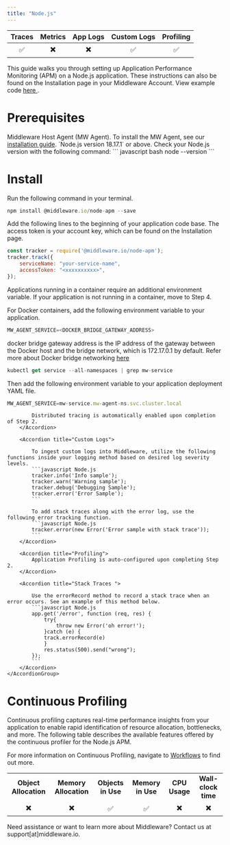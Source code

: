 ```yaml
---
title: "Node.js"
---
```

<a target="_blank" href="https://www.npmjs.com/package/@middleware.io/node-apm">
    <span style={{
        background: "url(https://img.shields.io/npm/v/%40middleware.io%2Fnode-apm) no-repeat",
        width: "125px",
        height: "20px",
        display: "inline-block",
    }}/>
</a>

| Traces | Metrics | App Logs | Custom Logs | Profiling |
| :----: | :-----: | :------: | :---------: | :-------: |
| ✅ | ✖️ | ✖️ | ✅ | ✅ |

This guide walks you through setting up Application Performance Monitoring (APM) on a Node.js application. These instructions can also be found on the Installation page in your Middleware Account. View example code <a href="https://github.com/middleware-labs/demo-apm/tree/master/nodejs"> here </a>.

# Prerequisites

<Steps>

  <Step title="MW Host Agent">
   Middleware Host Agent (MW Agent). To install the MW Agent, see our <a href="https://docs.middleware.io/docs/agent-installation/overview"> installation guide</a>. 
  
  </Step>

  <Step title="Node.js Version">
   `Node.js version 18.17.1` or above. Check your Node.js version with the following command:
    ``` javascript bash
    node --version
    ```

  </Step>

</Steps>

# Install

<Accordion title="Step 1: Install NPM Package">

Run the following command in your terminal. 

```javascript bash
npm install @middleware.io/node-apm --save
```
</Accordion>

<Accordion title="Step 2:  Initialize Tracker">

Add the following lines to the beginning of your application code base. The access token is your account key, which can be found on the Installation page.

```javascript Node.js
const tracker = require('@middleware.io/node-apm');
tracker.track({
    serviceName: "your-service-name",
    accessToken: "<xxxxxxxxxx>",
});
```
</Accordion>

<Accordion title="Step 3: Container Variables">

Applications running in a container require an additional environment variable. If your application is not running in a container, move to Step 4. 

For Docker containers, add the following environment variable to your application.
```javascript bash
MW_AGENT_SERVICE=<DOCKER_BRIDGE_GATEWAY_ADDRESS>
```
<Note> docker bridge gateway address is the IP address of the gateway between the Docker host and the bridge network, which is 172.17.0.1 by default. 
Refer more about Docker bridge networking [here](https://docs.docker.com/network/network-tutorial-standalone/) </Note>

```javascript bash
kubectl get service --all-namespaces | grep mw-service
```

Then add the following environment variable to your application deployment YAML file. 
```javascript bash
MW_AGENT_SERVICE=mw-service.mw-agent-ns.svc.cluster.local
```
</Accordion>

<Accordion title="Step 4: Capture Application Data">
    <AccordionGroup>
        <Accordion title="Traces">
            
            Distributed tracing is automatically enabled upon completion of Step 2.
        </Accordion>

        <Accordion title="Custom Logs">
            
            To ingest custom logs into Middleware, utilize the following functions inside your logging method based on desired log severity levels.
            ```javascript Node.js
            tracker.info('Info sample');
            tracker.warn('Warning sample');
            tracker.debug('Debugging Sample');
            tracker.error('Error Sample');
            ```

            To add stack traces along with the error log, use the following error tracking function.
            ```javascript Node.js
            tracker.error(new Error('Error sample with stack trace'));
            ```
        </Accordion>

        <Accordion title="Profiling">            
            Application Profiling is auto-configured upon completing Step 2.
        </Accordion>

        <Accordion title="Stack Traces ">  
            
            Use the errorRecord method to record a stack trace when an error occurs. See an example of this method below. 
            ```javascript Node.js 
            app.get('/error', function (req, res) {
                try{
                    throw new Error('oh error!');
                }catch (e) {
                track.errorRecord(e)
                }
                res.status(500).send("wrong");
            }); 
            ```
        </Accordion>
    </AccordionGroup>
</Accordion>

# Continuous Profiling

Continuous profiling captures real-time performance insights from your application to enable rapid identification of resource allocation, bottlenecks, and more. The following table describes the available features offered by the continuous profiler for the Node.js APM.

For more information on Continuous Profiling, navigate to [Workflows](/workflow/profiling) to find out more.

|     |     |     |     |    |           |
| :-: | :-: | :-: | :-: |:-: | :-: | 
|  __Object Allocation__   |   __Memory Allocation__  |   __Objects in Use__  |  __Memory in Use__   |  __CPU Usage__  | __Wall-clock time__ | 
|          ✖️                |        ✖️                  |           ✅          |       ✅             |       ✖️          |        ✖️             |      

<Note> Need assistance or want to learn more about Middleware? Contact us at support[at]middleware.io. </Note>
